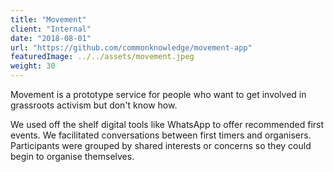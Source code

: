 ```yaml
---
title: "Movement"
client: "Internal"
date: "2018-08-01"
url: "https://github.com/commonknowledge/movement-app"
featuredImage: ../../assets/movement.jpeg
weight: 30
---
```


Movement is a prototype service for people who want to get involved in grassroots activism but don't know how.

We used off the shelf digital tools like WhatsApp to offer recommended first events. We facilitated conversations between first timers and organisers. Participants were grouped by shared interests or concerns so they could begin to organise themselves.
